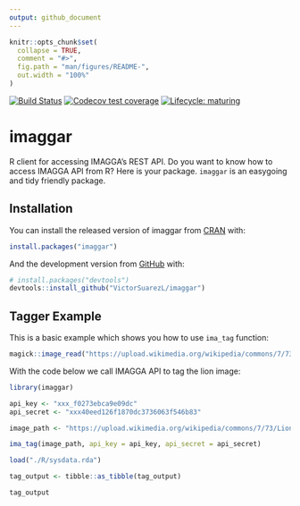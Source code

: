 ```yaml
---
output: github_document
---
```


<!-- README.md is generated from README.Rmd. Please edit that file -->

```r
knitr::opts_chunk$set(
  collapse = TRUE,
  comment = "#>",
  fig.path = "man/figures/README-",
  out.width = "100%"
)
```

<!-- badges: start -->
[![Build Status](https://travis-ci.org/VictorSuarezL/imaggar.svg?branch=master)](https://travis-ci.org/VictorSuarezL/imaggar)
[![Codecov test coverage](https://codecov.io/gh/VictorSuarezL/imaggar/branch/master/graph/badge.svg)](https://codecov.io/gh/VictorSuarezL/imaggar?branch=master)
[![Lifecycle: maturing](https://img.shields.io/badge/lifecycle-maturing-blue.svg)](https://www.tidyverse.org/lifecycle/#maturing)
<!-- badges: end -->
  
# imaggar

R client for accessing IMAGGA’s REST API. Do you want to know how to access IMAGGA API from R? Here is your package. `imaggar` is an easygoing and tidy friendly package. 

## Installation

You can install the released version of imaggar from [CRAN](https://CRAN.R-project.org) with:

``` r
install.packages("imaggar")
```

And the development version from [GitHub](https://github.com/) with:

``` r
# install.packages("devtools")
devtools::install_github("VictorSuarezL/imaggar")
```
## Tagger Example

This is a basic example which shows you how to use `ima_tag` function:

```r
magick::image_read("https://upload.wikimedia.org/wikipedia/commons/7/73/Lion_waiting_in_Namibia.jpg") 
```

With the code below we call IMAGGA API to tag the lion image:
```r
library(imaggar)

api_key <- "xxx_f0273ebca9e09dc"
api_secret <- "xxx40eed126f1870dc3736063f546b83"

image_path <- "https://upload.wikimedia.org/wikipedia/commons/7/73/Lion_waiting_in_Namibia.jpg"

ima_tag(image_path, api_key = api_key, api_secret = api_secret)
```

```r
load("./R/sysdata.rda")

tag_output <- tibble::as_tibble(tag_output)
```

```r
tag_output
```



